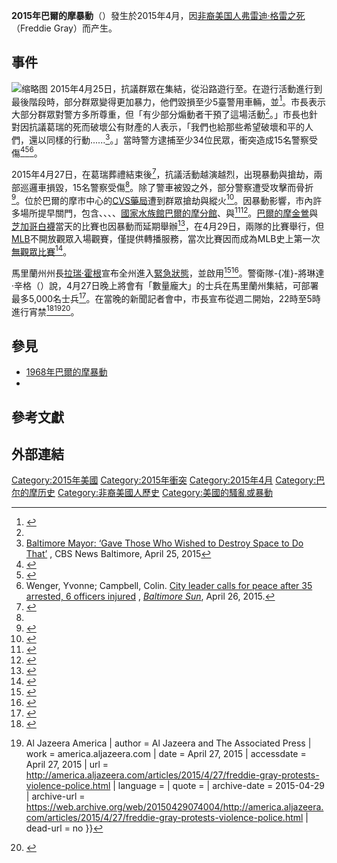 {{Infobox civil conflict
| image =FreddieGrayPrecinctProtest.jpg
| caption =為佛萊迪·葛瑞之死抗議的群眾，2015年4月25日
| date ={{start date and age|2015|4|18}}<ref name=Fenton>{{cite news|last=Fenton|first=Justin|title=Hundreds at Baltimore police station protest over man's injuries during arrest|url=http://www.baltimoresun.com/news/maryland/bs-md-shooting-20150418-story.html|accessdate=May 5, 2015|work=[[The_Baltimore_Sun|The Baltimore Sun]]|date=April 18, 2015|archive-date=2015-05-05|archive-url=https://web.archive.org/web/20150505095655/http://www.baltimoresun.com/news/maryland/bs-md-shooting-20150418-story.html|dead-url=no}}</ref><ref name=Valcourt>{{cite news|last=Valcourt|first=Derek|title=Freddie Gray Dies In Hospital One Week After Arrest In Baltimore|url=http://baltimore.cbslocal.com/2015/04/19/freddie-gray-passes-away-after-being-injured-in-police-custody/|accessdate=May 5, 2015|work=[[WJZ-TV|WJZ-TV]]|date=April 19, 2015|archive-date=2015-05-03|archive-url=https://web.archive.org/web/20150503120219/http://baltimore.cbslocal.com/2015/04/19/freddie-gray-passes-away-after-being-injured-in-police-custody/|dead-url=yes}}</ref> – {{end date|2015|5|03}}<!--If you place "ongoing" here, please provide a source saying the protests are still active-->
| place = {{美國}}[[馬里蘭州|馬里蘭州]][[巴爾的摩市|巴爾的摩市]]
| causes = [[弗雷迪·格雷之死|弗雷迪·格雷之死]]
| methods = [[抗議|抗議]]、[[骚乱|骚乱]]、{{link-en|掠奪|Looting}}、[[縱火|縱火]]
| status = 已結束
| result =
| casualties1 =
| casualties_label = 逮捕與傷亡
| fatalities =
| injuries = 98名警察，43人重伤，2人被枪击，<ref>[http://baltimore.cbslocal.com/2015/04/30/98-officers-injured-43-received-emergency-care-in-baltimore-riots/ 98 Officers Injured; 95 People Charged In Baltimore Riots] {{Wayback|url=http://baltimore.cbslocal.com/2015/04/30/98-officers-injured-43-received-emergency-care-in-baltimore-riots/ |date=20150503002558 }}，CBS Baltimore.</ref><ref name=LAapril28>{{cite news|title=Baltimore riots live updates: About 200 arrested after violence, fires sweep city|url=http://www.latimes.com/nation/nationnow/la-na-nn-baltimore-freddie-gray-20150427-htmlstory.html|accessdate=April 28, 2015|agency=''[[Los_Angeles_Times|Los Angeles Times]]|date=April 28, 2015|archive-date=2015-04-28|archive-url=https://web.archive.org/web/20150428140814/http://www.latimes.com/nation/nationnow/la-na-nn-baltimore-freddie-gray-20150427-htmlstory.html|dead-url=no}}</ref>一名消防员生命垂危<ref>{{cite news|last1=Stolberg|first1=Sheryl Gay|title=Baltimore’s Streets Fill With Civilians and National Guard Troops|url=http://www.nytimes.com/2015/04/29/us/baltimore-riots.html|accessdate=April 29, 2015|work=New York Times|date=April 28, 2015|archive-date=2015-05-01|archive-url=https://web.archive.org/web/20150501115029/http://www.nytimes.com/2015/04/29/us/baltimore-riots.html|dead-url=no}}</ref>
| arrests      = 201<ref name="WBAL">{{cite news|title=98 officers hurt since Monday, police say; Gray case goes to state's attorney|url=http://www.wbaltv.com/news/baltimore-officials-no-immediate-decision-in-gray-case/32659380|accessdate=30 April 2015|work=WBAL-TV|date=30 April 2015|archive-date=2015-05-05|archive-url=https://web.archive.org/web/20150505040513/http://www.wbaltv.com/news/baltimore-officials-no-immediate-decision-in-gray-case/32659380|dead-url=no}}</ref> 
| detentions =
| notes             = 紧急状态4月27日宣布生效，直至另行通知为止。<ref name="emergencystate"/><br/>强制宵禁4月28日生效-5月5日10点晚上-5点早上。<ref name="lati_Balt"/>
<!-- please do not assign "sides" until the situation with the agents provocateur has been resolved in reliable sources, per pillar policy [[WP:V|WP:V]]: -->
| side1        = {{bulleted list|{{Flagicon image|Flag of Baltimore, Maryland.svg|size=23px}} [[巴尔的摩市警察局|巴尔的摩市警察局]]|{{Flagicon image|Flag of Baltimore, Maryland.svg|size=23px}} [[巴尔的摩市|巴尔的摩市]]|{{Flagdeco|Maryland|size=23px}} [[马里兰州陆军国民警卫队|马里兰州陆军国民警卫队]]|{{Flagdeco|Maryland|size=23px}} [[马里兰州警方|马里兰州警方]]|{{Flagicon image|Flag of Prince George's County, Maryland (1963–present).svg|size=23px}} [[乔治王子郡警察局|乔治王子郡警察局]]|{{Flagicon image|Flag of Montgomery County, Maryland.svg|size=23px}} [[蒙哥马利郡警察局|蒙哥马利郡警察局]]}}
| side2        = 抗议群众、暴徒
| side3        = 
| leadfigures1 = {{bulleted list|{{Flagicon image|Flag of Baltimore, Maryland.svg|size=23px}} 市长 [[Stephanie_Rawlings-Blake|Stephanie Rawlings-Blake]]|{{Nowrap|{{Flagicon image|Flag of Baltimore, Maryland.svg|size=23px}} 署长 [[Anthony_Batts|Anthony W. Batts]],巴尔的摩市警察局}}|{{Flagdeco|Maryland|size=23px}} 州长 [[Larry_Hogan|Lawrence J. Hogan, Jr.]]}}
| leadfigures2 = 
| leadfigures3 = 
| howmany1     = {{bulleted list|1,000+警察|2,500 国民警卫队}}
| howmany2     = 
| howmany3     = 
| casualties2  = 
| casualties3  = 
}}
 
'''2015年巴爾的摩暴動'''（{{lang-en|2015 Baltimore riots}}）發生於2015年4月，因[[非裔美国人|非裔美国人]][[弗雷迪·格雷之死|弗雷迪·格雷之死]]（Freddie Gray）而产生。

==事件==
[[File:Maryland_National_Guard_(17285160576).jpg|缩略图]]
2015年4月25日，抗議群眾在{{link-en|巴爾的摩市中心|Downtown Baltimore}}集結，從{{link-en|巴爾的摩市政廳|Baltimore City Hall}}沿路遊行至{{link-en|內港 (巴爾的摩)|Inner Harbor|內港}}。在遊行活動進行到最後階段時，部分群眾變得更加暴力，他們毀損至少5臺警用車輛，並{{link-en|非法投擲石塊|Criminal rock throwing|向警察「投擲」石塊}}<ref name=Stolberg>{{cite news|last1=Stolberg|first1=Sheryl Grey|title=National Guard Activated in Baltimore as Police and Youths Clash After Funeral for Freddie Gray|url=http://www.nytimes.com/2015/04/28/us/a-call-for-peace-before-freddie-grays-funeral-in-baltimore.html?hp&action=click&pgtype=Homepage&module=first-column-region&region=top-news&WT.nav=top-news&_r=0|accessdate=April 28, 2015|publisher=New York Times|date=August 27, 2015|archive-date=2019-09-12|archive-url=https://web.archive.org/web/20190912060312/https://www.nytimes.com/2015/04/28/us/baltimore-freddie-gray.html|dead-url=no}}</ref>。市長{{link-en|史蒂芬妮·羅林斯-布雷克|Stephanie Rawlings-Blake}}表示大部分群眾對警方多所尊重，但「有少部分煽動者干預了這場活動<ref name=":6" />。」市長也針對因抗議葛瑞的死而破壞公有財產的人表示，「我們也給那些希望破壞和平的人們，還以同樣的行動......<ref>[http://baltimore.cbslocal.com/2015/04/25/baltimore-mayor-gave-those-who-wished-to-destroy-space-to-do-that/ Baltimore Mayor: <nowiki>‘Gave Those Who Wished to Destroy Space to Do That’</nowiki>] {{Wayback|url=http://baltimore.cbslocal.com/2015/04/25/baltimore-mayor-gave-those-who-wished-to-destroy-space-to-do-that/ |date=20150428211352 }}, CBS News Baltimore, April 25, 2015</ref>。」當時警方逮捕至少34位民眾，衝突造成15名警察受傷<ref name=":8">{{Cite news|title = Baltimore police, protesters clash; 15 officers hurt|url = http://www.usatoday.com/story/news/nation/2015/04/27/baltimore-credible-threat/26454875/|newspaper = USA Today|date = April 27, 2015|access-date = April 27, 2015|last = Bacon|first = John|archive-date = 2018-06-17|archive-url = https://web.archive.org/web/20180617193731/https://www.usatoday.com/story/news/nation/2015/04/27/baltimore-credible-threat/26454875/|dead-url = no}}</ref><ref name=":6">{{Cite web|title = Freddie Gray death: 12 arrested during protests - CNN.com|url = http://www.cnn.com/2015/04/25/us/baltimore-freddie-gray-protest/index.html|website = CNN|accessdate = April 25, 2015|date = April 25, 2015|last = Marquez|first = Miguel|last2 = Almasy|first2 = Steve|archive-date = 2015-04-27|archive-url = https://web.archive.org/web/20150427220446/http://www.cnn.com/2015/04/25/us/baltimore-freddie-gray-protest/index.html|dead-url = no}}</ref><ref>Wenger, Yvonne; Campbell, Colin. [http://www.baltimoresun.com/news/maryland/baltimore-city/bs-md-ci-protest-arrests-20150426-story.html City leader calls for peace after 35 arrested, 6 officers injured] {{Wayback|url=http://www.baltimoresun.com/news/maryland/baltimore-city/bs-md-ci-protest-arrests-20150426-story.html |date=20150427211610 }}, ''[[Baltimore_Sun|Baltimore Sun]]'', April 26, 2015.</ref>。

2015年4月27日，在葛瑞葬禮結束後<ref name=wsj-funeral>{{cite web|title=Freddie Gray’s Funeral Draws Thousands in Baltimore|url=http://www.wsj.com/articles/freddie-grays-funeral-draws-thousands-in-baltimore-1430147862|website=The Wall Street Journal|accessdate=April 27, 2015|archive-date=2015-04-29|archive-url=https://web.archive.org/web/20150429050131/http://www.wsj.com/articles/freddie-grays-funeral-draws-thousands-in-baltimore-1430147862|dead-url=no}}</ref>，抗議活動越演越烈，出現暴動與搶劫，兩部巡邏車損毀，15名警察受傷<ref name=":8"/>。除了警車被毀之外，部分警察遭受攻擊而骨折<ref>{{cite web|url=http://www.heraldtribune.com/article/20150427/WIRE/150429710|title=7 officers wounded in Baltimore protests|work=HeraldTribune.com|accessdate=April 28, 2015|archive-date=2015-05-05|archive-url=https://web.archive.org/web/20150505004032/http://www.heraldtribune.com/article/20150427/WIRE/150429710|dead-url=no}}</ref>。位於巴爾的摩市中心的[[CVS藥局|CVS藥局]]遭到群眾搶劫與縱火<ref name="cnn._Balt">{{Cite web
| title = Baltimore protests turn violent; police injured - CNN.com
| last = Ford
| first = Dana
| work = CNN
| date = April 27, 2015
| accessdate = April 27, 2015
| url = http://www.cnn.com/2015/04/27/us/baltimore-unrest/index.html
| language = 
| quote = 
| archive-date = 2018-02-12
| archive-url = https://web.archive.org/web/20180212012316/https://www.cnn.com/2015/04/27/us/baltimore-unrest/index.html
| dead-url = no
}}</ref>。因暴動影響，市內許多場所提早關門，包含{{link-en|馬里蘭大學巴爾的摩分校|University of Maryland, Baltimore}}、{{link-en|巴爾的摩城市社區學院|Baltimore City Community College}}、{{link-en|考品州立大學|Coppin State University}}、{{link-en|勒辛頓市場|Lexington Market}}、[[國家水族館巴爾的摩分館|國家水族館巴爾的摩分館]]、{{link-en|伊諾克·普瑞特自由圖書館|Enoch Pratt Free Library}}與{{link-en|摩恩道米恩商場|Mondawmin Mall}}<ref name="nyti_Nati">{{Cite web
| title = National Guard Called Out in Baltimore as Police and Youths Clash After Funeral for Freddie Gray
| last = Stolberg
| first = Sheryl Gay
| work = The New York Times
| date = April 27, 2015
| accessdate = April 27, 2015
| url = http://www.nytimes.com/2015/04/28/us/a-call-for-peace-before-freddie-grays-funeral-in-baltimore.html?_r=0
| quote = 
| archive-date = 2015-04-27
| archive-url = https://web.archive.org/web/20150427220927/http://www.nytimes.com/2015/04/28/us/a-call-for-peace-before-freddie-grays-funeral-in-baltimore.html?_r=0
| dead-url = no
}}</ref><ref name="abc2_Conc">{{Cite web| title = Concerns over violence leads to area closings in Baltimore| last = Staff| first = WMAR| work = WMAR| date = | accessdate = April 27, 2015| url = http://www.abc2news.com/news/region/baltimore-city/university-of-maryland-baltimore-closing-early| quote = | deadurl = yes| archiveurl = https://web.archive.org/web/20150430150259/http://www.abc2news.com/news/region/baltimore-city/university-of-maryland-baltimore-closing-early| archivedate = 2015年4月30日}}</ref>。[[巴爾的摩金鶯|巴爾的摩金鶯]]與[[芝加哥白襪|芝加哥白襪]]當天的比賽也因暴動而延期舉辦<ref name="bsun-postponed">{{cite news|title=Tonight's Orioles game postponed amid violence downtown|url=http://www.baltimoresun.com/sports/orioles/blog/bal-as-turmoil-currently-envelops-the-city-tonights-orioles-game-against-the-chicago-white-sox-is-stille-20150427-story.html|accessdate=April 27, 2015|work=Baltimore Sun|archive-date=2016-02-07|archive-url=https://web.archive.org/web/20160207181259/http://www.baltimoresun.com/sports/orioles/blog/bal-as-turmoil-currently-envelops-the-city-tonights-orioles-game-against-the-chicago-white-sox-is-stille-20150427-story.html|dead-url=no}}</ref>，在4月29日，兩隊的比賽舉行，但[[MLB|MLB]]不開放觀眾入場觀賽，僅提供轉播服務，當次比賽因而成為MLB史上第一次[[無觀眾比賽|無觀眾比賽]]<ref name=MLB>{{cite news|title=無觀眾球賽 金鶯白襪賽超現實|url=http://www.cna.com.tw/news/firstnews/201504300010-1.aspx|accessdate=2016年6月29日|agency=中央通訊社|date=2015年4月30日|archive-date=2016年8月15日|archive-url=https://web.archive.org/web/20160815220416/http://www.cna.com.tw/news/firstnews/201504300010-1.aspx|dead-url=no}}</ref>。

馬里蘭州州長[[拉瑞·霍根|拉瑞·霍根]]宣布全州進入[[緊急狀態|緊急狀態]]，並啟用{{link-en|馬里蘭州軍事部|Maryland Military Department|馬里蘭州國民警衛隊}}<ref name="emergencystate">{{Cite news|url=http://abcnews.go.com/US/hundreds-people-clash-police-baltimore-mall/story?id=30622868|title=Maryland Gov. Declares State of Emergency After Violent Clashes in Baltimore|first=Emily|last=Shapiro|date=April 27, 2015|accessdate=April 27, 2015|work=ABC News|archive-date=2015-04-28|archive-url=https://web.archive.org/web/20150428063223/http://abcnews.go.com/US/hundreds-people-clash-police-baltimore-mall/story?id=30622868|dead-url=no}}</ref><ref name=maryland-emergencystate>{{cite web|title=Governor Larry Hogan Signs Executive Order Declaring State Of Emergency, Activating National Guard|url=https://governor.maryland.gov/wp-content/uploads/2015/04/EO-4-27-2015.pdf|publisher=Government of Maryland|accessdate=April 27, 2015|archive-date=2019-04-27|archive-url=https://web.archive.org/web/20190427045729/https://governor.maryland.gov/wp-content/uploads/2015/04/EO-4-27-2015.pdf|dead-url=no}}</ref>。警衛隊-{准}-將琳達·辛格（{{lang|en|Linda Singh}}）說，4月27日晚上將會有「數量龐大」的士兵在馬里蘭州集結，可部署最多5,000名士兵<ref>{{cite news|last1=Laughland|first1=Oliver|last2=Lewis|first2=Paul|last3=Jacobs|first3=Ben|last4=Swaine|first4=Jon|title=Baltimore state of emergency declared as Freddie Gray protesters clash with police – live|url=http://www.theguardian.com/us-news/live/2015/apr/27/baltimore-police-clash-protesters-freddie-gray-live|publisher=Guardian|date=April 27, 2015|accessdate=2015-04-28|archive-date=2018-07-14|archive-url=https://web.archive.org/web/20180714081533/https://www.theguardian.com/us-news/live/2015/apr/27/baltimore-police-clash-protesters-freddie-gray-live|dead-url=no}}</ref>。在當晚的新聞記者會中，市長宣布從週二開始，22時至5時進行宵禁<ref name="lati_Balt">{{Cite web
| title = Baltimore mayor orders curfew; 'thugs' trying to tear down city, she says
| last = Muskal
| first = Michael
| last2 = Hennigan
| first2 = W.J.
| work = latimes.com
| date = April 27, 2015
| accessdate = April 27, 2015
| url = http://www.latimes.com/nation/la-na-freddie-gray-funeral-baltimore-20150427-story.html#page=1
| archive-date = 2015-04-29
| archive-url = https://web.archive.org/web/20150429071648/http://www.latimes.com/nation/la-na-freddie-gray-funeral-baltimore-20150427-story.html#page=1
| dead-url = no
}}</ref><ref name="amer_Viol">{{Cite web
| title = Violent clashes flare in Baltimore after Freddie Gray funeral {{!}} Al Jazeera America
| author = Al Jazeera and The Associated Press
| work = america.aljazeera.com
| date = April 27, 2015
| accessdate = April 27, 2015
| url = http://america.aljazeera.com/articles/2015/4/27/freddie-gray-protests-violence-police.html
| language = 
| quote = 
| archive-date = 2015-04-29
| archive-url = https://web.archive.org/web/20150429074004/http://america.aljazeera.com/articles/2015/4/27/freddie-gray-protests-violence-police.html
| dead-url = no
}}</ref><ref name="balt_Balt">{{Cite web
| title = Baltimore Mayor Imposes Curfew, Says 'Thugs' Trying To Tear Down City
| author = Associated Press
| work = CBS Baltimore
| date = April 27, 2015
| accessdate = 2015-04-27
| url = http://baltimore.cbslocal.com/2015/04/27/baltimore-mayor-imposes-curfew-says-thugs-trying-to-tear-down-city/
| quote = 
| archive-date = 2015-05-01
| archive-url = https://web.archive.org/web/20150501005636/http://baltimore.cbslocal.com/2015/04/27/baltimore-mayor-imposes-curfew-says-thugs-trying-to-tear-down-city/
| dead-url = no
}}</ref>。

== 參見 ==
*[[1968年巴爾的摩暴動|1968年巴爾的摩暴動]]
*{{link-en|2014年佛格森暴動|Ferguson unrest}}

==參考文獻==
{{Reflist|3}}

== 外部連結 ==
{{commons category|2015 Baltimore riots}}

[[Category:2015年美國|Category:2015年美國]]
[[Category:2015年衝突|Category:2015年衝突]]
[[Category:2015年4月|Category:2015年4月]]
[[Category:巴尔的摩历史|Category:巴尔的摩历史]]
[[Category:非裔美國人歷史|Category:非裔美國人歷史]]
[[Category:美國的騷亂或暴動|Category:美國的騷亂或暴動]]